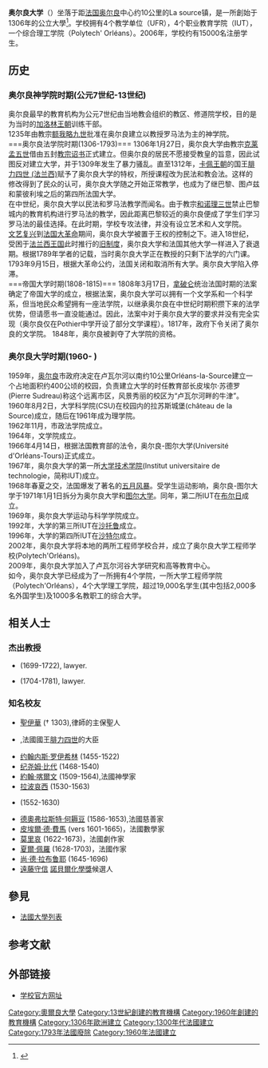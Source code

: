{{Infobox university
|name              = 奥尔良大学
|native_name       = Université d'Orléans
|image_name        =
|image_size        = 
|caption           = 
|latin_name        = 
|motto             = 
|tagline           = A European campus for international study
|established       = 1306
|closed            = 
|vision            = 
|type              = 公立
|affiliation       = 
|calendar          = 
|endowment         = 
|debt              = 
|rector            = 
|officer_in_charge = 
|chairman          = 
|chancellor        = 
|president         = 
|vice-president    = 
|superintendent    = 
|provost           = 
|vice_chancellor   = 
|principal         = 
|dean              = 
|director          = 
|head_label        = 
|head              = 
|faculty           = 1.409
|staff             = 
|students          = 15.963 (2009)
|undergrad         = 
|postgrad          = 
|doctoral          = 
|divinity          = 
|residents         = 
|other             = 
|profess           = 
|alumni            = 
|city              = [[奧爾良|奧爾良]]
|state             = 
|province          = 
|country           = [[法國|法國]]

|address           =
|telephone         = 
|coor              = 
|campus            = 
|free_label        = 
|free              = 
|sports            = 
|colors            = 
|colours           = 
|nickname          = 
|mascot            = 
|fightsong         = 
|athletics         = 
|affiliations      = [[中央-卢瓦尔河谷院校联盟|中央-卢瓦尔河谷院校联盟]]
|nobel_laureates   = 
|website           = [http://www.univ-orleans.fr/ www.univ-orleans.fr]
|logo              = 
|publictransit     = 
|footnotes         = 
}}

'''奥尔良大学'''（{{lang-fr|Université d'Orléans}}）坐落于距[[法国|法国]][[奥尔良|奥尔良]]中心约10公里的La source镇，是一所創始于1306年的公立大學<ref>{{cite web|title=University of Orléans|url=http://www.mastersportal.eu/universities/269/university-of-orleans.html|accessdate=2016-10-18|publisher=mastersportal|archive-date=2018-01-17|archive-url=https://web.archive.org/web/20180117063859/http://www.mastersportal.eu/universities/269/university-of-orleans.html|dead-url=no}}</ref>。学校拥有4个教学单位（UFR），4个职业教育学院（IUT），一个综合理工学院（Polytech' Orléans）。2006年，学校约有15000名注册学生。

==历史==
===奥尔良神学院时期(公元7世纪-13世纪)===
奥尔良最早的教育机构为公元7世纪由当地教会组织的教区、修道院学校，目的是为当时的[[加洛林王朝|加洛林王朝]]训练干部。<br>
1235年由教宗[[额我略九世|额我略九世]]批准在奥尔良建立以教授罗马法为主的神学院。<br>
===奥尔良法学院时期(1306-1793)===
1306年1月27日，奥尔良大学由教宗[[克莱孟五世|克莱孟五世]]借由五封[[教宗诏书|教宗诏书]]正式建立。但奥尔良的居民不愿接受教皇的旨意，因此试图反对建立大学，并于1309年发生了暴力骚乱。直至1312年，[[卡佩王朝|卡佩王朝]]的国王[[腓力四世|腓力四世 (法兰西)]]赋予了奥尔良大学的特权，所授课程改为民法和教会法。这样的修改得到了民众的认可，奥尔良大学随之开始正常教学，也成为了继巴黎、图卢兹和蒙彼利埃之后的第四所法国大学。<br>
在中世纪，奥尔良大学以民法和罗马法教学而闻名。由于教宗[[和诺理三世|和诺理三世]]禁止巴黎城内的教育机构进行罗马法的教学，因此距离巴黎较近的奥尔良便成了学生们学习罗马法的最佳选择。在此时期，学校专攻法律，并没有设立艺术和人文学院。<br>
[[文艺复兴|文艺复兴]]到[[法国大革命|法国大革命]]期间，奥尔良大学被置于王权的控制之下。进入18世纪，受困于[[法兰西王国|法兰西王国]]此时推行的[[旧制度|旧制度]]，奥尔良大学和法国其他大学一样进入了衰退期。根据1789年学者的记载，当时奥尔良大学正在教授的只剩下法学的六门课。1793年9月15日，根据大革命公约，法国关闭和取消所有大学。奥尔良大学陷入停滞。<br>
===帝国大学时期(1808-1815)===
1808年3月17日，[[拿破仑|拿破仑]]统治法国时期的法案确定了帝国大学的成立，根据法案，奥尔良大学可以拥有一个文学系和一个科学系，但当地民众希望拥有一座法学院，以继承奥尔良在中世纪时期积攒下来的法学优势，但请愿书一直没能通过。因此，法案中对于奥尔良大学的要求并没有完全实现（奥尔良仅在Pothier中学开设了部分文学课程）。1817年，政府下令关闭了奥尔良的文学院。
1848年，奥尔良被剥夺了大学院的资格。<br>

===奥尔良大学时期(1960- )===
1959年，[[奥尔良|奥尔良]]市政府决定在卢瓦尔河以南约10公里Orléans-la-Source建立一个占地面积约400公顷的校园，负责建立大学的时任教育部长皮埃尔·苏德罗(Pierre Sudreau)称这个远离市区，风景秀丽的校区为“卢瓦尔河畔的牛津”。<br>
1960年8月2日，大学科学院(CSU)在校园内的拉苏斯城堡(château de la Source)成立，随后在1961年成为理学院。<br>
1962年11月，市政法学院成立。<br>
1964年，文学院成立。<br>
1966年4月14日，根据法国教育部的法令，奥尔良-图尔大学(Université d'Orléans-Tours)正式成立。<br>
1967年，奥尔良大学的第一所[[大学技术学院|大学技术学院]](Institut universitaire de technologie，简称IUT)成立。<br>
1968年春夏之交，法国爆发了著名的[[五月风暴|五月风暴]]。受学生运动影响，奥尔良-图尔大学于1971年1月1日拆分为奥尔良大学和[[图尔大学|图尔大学]]。同年，第二所IUT在[[布尔日|布尔日]]成立。<br>
1969年，奥尔良大学运动与科学学院成立。<br>
1992年，大学的第三所IUT在[[沙托鲁|沙托鲁]]成立。<br>
1996年，大学的第四所IUT在[[沙特尔|沙特尔]]成立。<br>
2002年，奥尔良大学将本地的两所工程师学校合并，成立了奥尔良大学工程师学校(Polytech'Orléans)。<br>
2009年，奥尔良大学加入了卢瓦尔河谷大学研究和高等教育中心。<br>
如今，奥尔良大学已经成为了一所拥有4个学院，一所大学工程师学院（Polytech'Orléans），4个大学理工学院，超过19,000名学生(其中包括2,000多名外国学生)及1000多名教职工的综合大学。<br>

==相关人士==
===杰出教授===
*{{link-en|Robert Joseph Pothier|Robert Joseph Pothier}} (1699-1722), lawyer.
*{{lang|en|Daniel Jousse}} (1704-1781), lawyer.
===知名校友===
*[[聖伊華|聖伊華]] († 1303),律師的主保聖人
*{{lang|en|Étienne de Mornay}},法國國王[[腓力四世_(法蘭西)|腓力四世]]的大臣
*[[约翰内斯·罗伊希林|约翰内斯·罗伊希林]] (1455-1522)
*[[纪尧姆·比代|纪尧姆·比代]] (1468-1540)
*[[約翰·喀爾文|約翰·喀爾文]] (1509-1564),法國神學家
*[[拉波哀西|拉波哀西]] (1530-1563)
*{{link-en|Agrippa d'Aubigné|Agrippa d'Aubigné}} (1552-1630)
*[[德奧弗拉斯特·何耨豆|德奧弗拉斯特·何耨豆]] (1586-1653),法國慈善家
*[[皮埃爾·德·費馬|皮埃爾·德·費馬]] (vers 1601-1665)，法國數學家
*[[莫里哀|莫里哀]] (1622-1673)，法國劇作家
*[[夏爾·佩羅|夏爾·佩羅]] (1628-1703)，法國作家
*[[尚·德·拉布鲁耶|尚·德·拉布鲁耶]] (1645-1696)
*[[遠藤守信|遠藤守信]] [[諾貝爾化學獎|諾貝爾化學獎]]候選人

==參見==
*[[法國大學列表|法國大學列表]]

==参考文献==
{{reflist}}

==外部链接==
{{commonscat|Université d'Orléans}}
*[http://www.univ-orleans.fr 学校官方网址] {{Wayback|url=http://www.univ-orleans.fr/ |date=20190516205003 }}

{{法国公立科学、文化和专业机构}}
{{Authority control}}

[[Category:奧爾良大學|Category:奧爾良大學]]
[[Category:13世紀創建的教育機構|Category:13世紀創建的教育機構]]
[[Category:1960年創建的教育機構|Category:1960年創建的教育機構]]
[[Category:1306年歐洲建立|Category:1306年歐洲建立]]
[[Category:1300年代法國建立|Category:1300年代法國建立]]
[[Category:1793年法國廢除|Category:1793年法國廢除]]
[[Category:1960年法國建立|Category:1960年法國建立]]